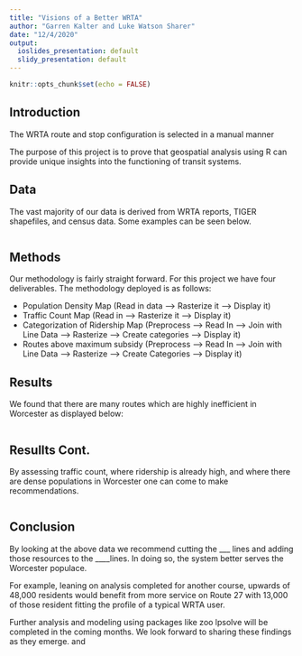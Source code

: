 ```yaml
---
title: "Visions of a Better WRTA"
author: "Garren Kalter and Luke Watson Sharer"
date: "12/4/2020"
output:
  ioslides_presentation: default
  slidy_presentation: default
---
```



```r
knitr::opts_chunk$set(echo = FALSE)
```

## Introduction

The WRTA route and stop configuration is selected in a manual manner

The purpose of this project is to prove that geospatial analysis using R
can provide unique insights into the functioning of transit systems.


## Data

The vast majority of our data is derived from WRTA reports, TIGER shapefiles, and 
census data. Some examples can be seen below.

```r

```


## Methods

Our methodology is fairly straight forward. For this project we have four 
deliverables. The methodology deployed is as follows:

- Population Density Map (Read in data --> Rasterize it --> Display it)
- Traffic Count Map (Read in --> Rasterize it --> Display it)
- Categorization of Ridership Map (Preprocess --> Read In --> Join with Line Data --> Rasterize --> Create categories --> Display it)
- Routes above maximum subsidy (Preprocess --> Read In --> Join with Line Data --> Rasterize --> Create Categories --> Display it)

## Results

We found that there are many routes which are highly inefficient in Worcester as displayed below:

```r

```

## Resullts Cont.
By assessing traffic count, where ridership is already high, and where there are 
dense populations in Worcester one can come to make recommendations.


```r

```

## Conclusion

By looking at the above data we recommend cutting the ___ lines and adding those resources to the ____lines. In doing so, the system better serves the Worcester populace. 

For example, leaning on analysis completed for another course,  upwards of 48,000 residents would benefit from more service on Route 27 with 13,000 of those resident fitting the profile of a typical WRTA user.

Further analysis and modeling using packages like zoo lpsolve will be completed in the coming months. We look forward to sharing these findings as they emerge. 
and 



